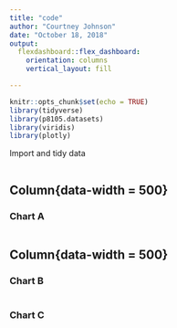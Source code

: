 ```yaml
---
title: "code"
author: "Courtney Johnson"
date: "October 18, 2018"
output: 
  flexdashboard::flex_dashboard:
    orientation: columns
    vertical_layout: fill

---
```


```r
knitr::opts_chunk$set(echo = TRUE)
library(tidyverse)
library(p8105.datasets)
library(viridis)
library(plotly)
```


Import and tidy data

```r

```

Column{data-width = 500}
-----------------------------------------------------------------------

### Chart A

```r

```

Column{data-width = 500}
-----------------------------------------------------------------------

### Chart B

```r

```

### Chart C

```r

```

